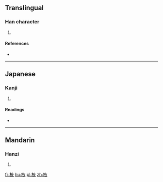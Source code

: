 ==Translingual==

===Han character===
{{Han char|rn=75|rad=木|as=08|sn=12|four=|canj=DYOK|ids=⿰木夜}}

# {{defn|Han|sort=木08}}

====References====
* {{Han ref|kx=0534.070|dkj=14970|dj=0922.060|hdz=21236.120|uh=68ED|ud=26861}}

----

==Japanese==

===Kanji===
{{ja-kanji|grade=|rs=木08}}

# {{defn|lang=ja|sort=木08}}

====Readings====
* {{ja-readings|on=[[えき]] (eki), [[よく]] (yoku)|kun=[[ねむのき]] (nemunoki)}}

----

==Mandarin==

===Hanzi===
{{cmn-hanzi|pin=[[yì]] ([[yi4]])|wg=i<sup>4</sup>}}

# {{defn|lang=cmn|sort=木08}}

[[fr:棭]]
[[hu:棭]]
[[pl:棭]]
[[zh:棭]]